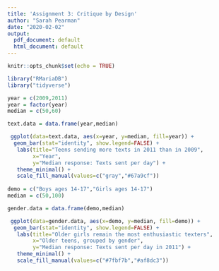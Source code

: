```yaml
---
title: 'Assignment 3: Critique by Design'
author: "Sarah Pearman"
date: "2020-02-02"
output:
  pdf_document: default
  html_document: default
---
```


```r
knitr::opts_chunk$set(echo = TRUE)

library("RMariaDB")
library("tidyverse")

```

```r
year = c(2009,2011)
year = factor(year)
median = c(50,60)

text.data = data.frame(year,median)

 ggplot(data=text.data, aes(x=year, y=median, fill=year)) +
  geom_bar(stat="identity", show.legend=FALSE) +
   labs(title="Teens sending more texts in 2011 than in 2009",
        x="Year",
        y="Median response: Texts sent per day") +
   theme_minimal() +
   scale_fill_manual(values=c("gray","#67a9cf"))
 
demo = c("Boys ages 14-17","Girls ages 14-17")
median = c(50,100)

gender.data = data.frame(demo,median)

 ggplot(data=gender.data, aes(x=demo, y=median, fill=demo)) +
  geom_bar(stat="identity", show.legend=FALSE) +
   labs(title="Older girls remain the most enthusiastic texters",
        x="Older teens, grouped by gender",
        y="Median response: Texts sent per day in 2011") +
   theme_minimal() +
   scale_fill_manual(values=c("#7fbf7b","#af8dc3"))

```